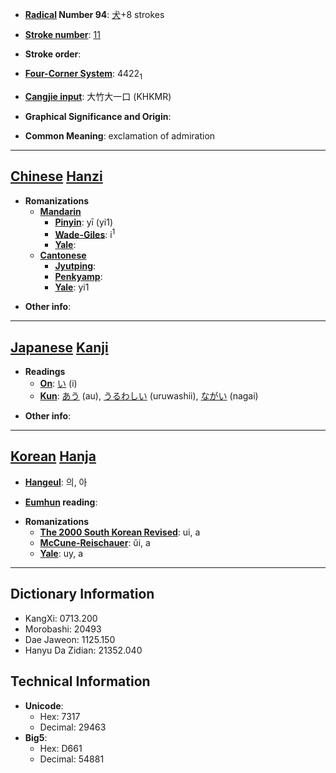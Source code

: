 * '''[[Wiktionary:Chinese radical index| Radical]] Number 94''': [[Wiktionary:Chinese radical index 犬|犬]]+8 strokes

* '''[[Wiktionary:Chinese total strokes index|Stroke number]]''': [[Wiktionary:Chinese total strokes index 11|11]]

* '''Stroke order''': 

* '''[[Wiktionary:Chinese four corner index|Four-Corner System]]''': 4422<sub>1</sub>

* '''[[Wiktionary:Chinese Cangjie index|Cangjie input]]''': 大竹大一口 (KHKMR)

* '''Graphical Significance and Origin''': 

* '''Common Meaning''': exclamation of admiration

----

== [[Chinese]] [[Hanzi]] ==

* '''Romanizations'''
** '''[[Mandarin]]'''
*** '''[[Pinyin]]''': yī (yi1)
*** '''[[Wade-Giles]]''': i<sup>1</sup>
*** '''[[Yale]]''': 
** '''[[Cantonese]]'''
*** '''[[Jyutping]]''':
*** '''[[Penkyamp]]''': 
*** '''[[Yale]]''': yi1

* '''Other info''': 

----

== [[Japanese]] [[Kanji]] ==

* '''Readings'''
** '''[[On]]''': [[い]] (i)
** '''[[Kun]]''': [[あう]] (au), [[うるわしい]] (uruwashii), [[ながい]] (nagai)

* '''Other info''':  

----

== [[Korean]] [[Hanja]] ==

* '''[[Hangeul]]''': 의, 아

* '''[[Eumhun]] reading''': 

* '''Romanizations'''
** '''[[The 2000 South Korean Revised Romanization|The 2000 South Korean Revised]]''': ui, a
** '''[[McCune-Reischauer]]''': ŭi, a
** '''[[Yale]]''': uy, a

----

== Dictionary Information ==

* KangXi: 0713.200
* Morobashi: 20493
* Dae Jaweon: 1125.150
* Hanyu Da Zidian: 21352.040

== Technical Information ==

* '''Unicode''':
** Hex: 7317
** Decimal: 29463
* '''Big5''':
** Hex: D661
** Decimal: 54881